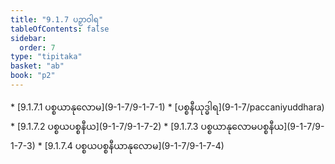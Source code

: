 ```yaml
---
title: "9.1.7 ပဉှာဝါရ"
tableOfContents: false
sidebar:
  order: 7
type: "tipitaka"
basket: "ab"
book: "p2"
---
```



<DynamicBreadcrumb />



<TableOfContents book="p2" section="9.1.7">
* [9.1.7.1 ပစ္စယာနုလောမ](9-1-7/9-1-7-1)
* [ပစ္စနီယုဒ္ဓါရ](9-1-7/paccaniyuddhara)
* [9.1.7.2 ပစ္စယပစ္စနီယ](9-1-7/9-1-7-2)
* [9.1.7.3 ပစ္စယာနုလောမပစ္စနီယ](9-1-7/9-1-7-3)
* [9.1.7.4 ပစ္စယပစ္စနီယာနုလောမ](9-1-7/9-1-7-4)
</TableOfContents>